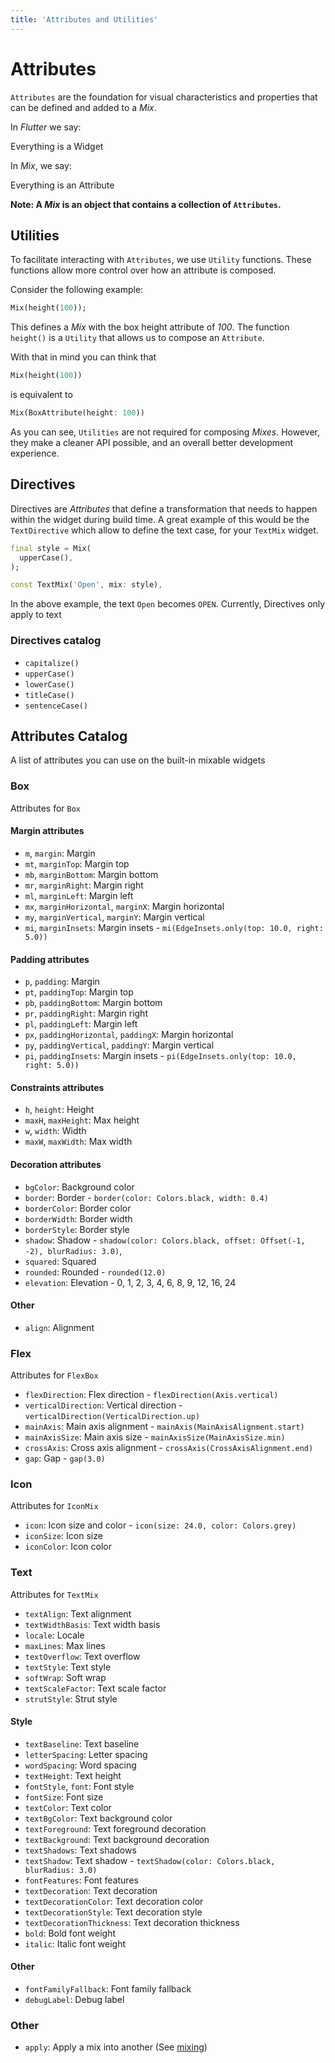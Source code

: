 ```yaml
---
title: 'Attributes and Utilities'
---
```



# Attributes

`Attributes` are the foundation for visual characteristics and properties that can be defined and added to a _Mix_.

In _Flutter_ we say:

<Callout emoji="🛹">
  Everything is a Widget
</Callout>

In _Mix_, we say:

<Callout>
  Everything is an Attribute
</Callout>

**Note: A _Mix_ is an object that contains a collection of `Attributes`.**

## Utilities

To facilitate interacting with `Attributes`, we use `Utility` functions. These functions allow more control over how an attribute is composed.

Consider the following example:

```dart
Mix(height(100));
```

This defines a _Mix_ with the box height attribute of _100_.
The function `height()` is a `Utility` that allows us to compose an `Attribute`.

With that in mind you can think that

```dart
Mix(height(100))
```

is equivalent to

```dart
Mix(BoxAttribute(height: 100))
```

As you can see, `Utilities` are not required for composing _Mixes_. However, they make a cleaner API possible, and an overall better development experience.

## Directives

Directives are _Attributes_ that define a transformation that needs to happen within the widget during build time. A great example of this would be the `TextDirective` which allow to define the text case, for your `TextMix` widget.

```dart highlight="2"
final style = Mix(
  upperCase(),
);

const TextMix('Open', mix: style),
```

In the above example, the text `Open` becomes `OPEN`. Currently, Directives only apply to text

### Directives catalog

- `capitalize()`
- `upperCase()`
- `lowerCase()`
- `titleCase()`
- `sentenceCase()`

## Attributes Catalog

A list of attributes you can use on the built-in mixable widgets

### Box

Attributes for `Box`

#### Margin attributes

- `m`, `margin`: Margin
- `mt`, `marginTop`: Margin top
- `mb`, `marginBottom`: Margin bottom
- `mr`, `marginRight`: Margin right
- `ml`, `marginLeft`: Margin left
- `mx`, `marginHorizontal`, `marginX`: Margin horizontal
- `my`, `marginVertical`, `marginY`: Margin vertical
- `mi`, `marginInsets`: Margin insets - `mi(EdgeInsets.only(top: 10.0, right: 5.0))`

#### Padding attributes

- `p`, `padding`: Margin
- `pt`, `paddingTop`: Margin top
- `pb`, `paddingBottom`: Margin bottom
- `pr`, `paddingRight`: Margin right
- `pl`, `paddingLeft`: Margin left
- `px`, `paddingHorizontal`, `paddingX`: Margin horizontal
- `py`, `paddingVertical`, `paddingY`: Margin vertical
- `pi`, `paddingInsets`: Margin insets - `pi(EdgeInsets.only(top: 10.0, right: 5.0))`

#### Constraints attributes

- `h`, `height`: Height
- `maxH`, `maxHeight`: Max height
- `w`, `width`: Width
- `maxW`, `maxWidth`: Max width

#### Decoration attributes

- `bgColor`: Background color
- `border`: Border - `border(color: Colors.black, width: 0.4)`
- `borderColor`: Border color
- `borderWidth`: Border width
- `borderStyle`: Border style
- `shadow`: Shadow - `shadow(color: Colors.black, offset: Offset(-1, -2), blurRadius: 3.0)`,
- `squared`: Squared
- `rounded`: Rounded - `rounded(12.0)`
- `elevation`: Elevation - 0, 1, 2, 3, 4, 6, 8, 9, 12, 16, 24

#### Other

- `align`: Alignment

### Flex

Attributes for `FlexBox`

- `flexDirection`: Flex direction - `flexDirection(Axis.vertical)`
- `verticalDirection`: Vertical direction - `verticalDirection(VerticalDirection.up)`
- `mainAxis`: Main axis alignment - `mainAxis(MainAxisAlignment.start)`
- `mainAxisSize`: Main axis size - `mainAxisSize(MainAxisSize.min)`
- `crossAxis`: Cross axis alignment - `crossAxis(CrossAxisAlignment.end)`
- `gap`: Gap - `gap(3.0)`

### Icon

Attributes for `IconMix`

- `icon`: Icon size and color - `icon(size: 24.0, color: Colors.grey)`
- `iconSize`: Icon size
- `iconColor`: Icon color

### Text

Attributes for `TextMix`

- `textAlign`: Text alignment
- `textWidthBasis`: Text width basis
- `locale`: Locale
- `maxLines`: Max lines
- `textOverflow`: Text overflow
- `textStyle`: Text style
- `softWrap`: Soft wrap
- `textScaleFactor`: Text scale factor
- `strutStyle`: Strut style

#### Style

- `textBaseline`: Text baseline
- `letterSpacing`: Letter spacing
- `wordSpacing`: Word spacing
- `textHeight`: Text height
- `fontStyle`, `font`: Font style
- `fontSize`: Font size
- `textColor`: Text color
- `textBgColor`: Text background color
- `textForeground`: Text foreground decoration
- `textBackground`: Text background decoration
- `textShadows`: Text shadows
- `textShadow`: Text shadow - `textShadow(color: Colors.black, blurRadius: 3.0)`
- `fontFeatures`: Font features
- `textDecoration`: Text decoration
- `textDecorationColor`: Text decoration color
- `textDecorationStyle`: Text decoration style
- `textDecorationThickness`: Text decoration thickness
- `bold`: Bold font weight
- `italic`: Italic font weight

#### Other

- `fontFamilyFallback`: Font family fallback
- `debugLabel`: Debug label

### Other

- `apply`: Apply a mix into another (See [mixing](/docs/core-concepts/mixing))
